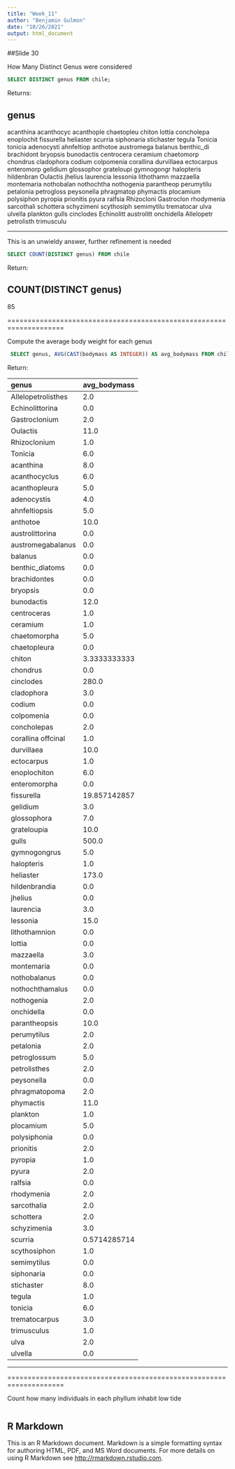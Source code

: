 ```yaml
---
title: "Week_11"
author: "Benjamin Gulmon"
date: "10/26/2021"
output: html_document
---
```


##Slide 30

How Many Distinct Genus were considered
```sql

SELECT DISTINCT genus FROM chile;

```
Returns:

genus
----------
acanthina
acanthocyc
acanthople
chaetopleu
chiton
lottia
concholepa
enoplochit
fissurella
heliaster
scurria
siphonaria
stichaster
tegula
Tonicia
tonicia
adenocysti
ahnfeltiop
anthotoe
austromega
balanus
benthic_di
brachidont
bryopsis
bunodactis
centrocera
ceramium
chaetomorp
chondrus
cladophora
codium
colpomenia
corallina
durvillaea
ectocarpus
enteromorp
gelidium
glossophor
grateloupi
gymnogongr
halopteris
hildenbran
Oulactis
jhelius
laurencia
lessonia
lithothamn
mazzaella
montemaria
nothobalan
nothochtha
nothogenia
parantheop
perumytilu
petalonia
petrogloss
peysonella
phragmatop
phymactis
plocamium
polysiphon
pyropia
prionitis
pyura
ralfsia
Rhizocloni
Gastroclon
rhodymenia
sarcothali
schottera
schyzimeni
scythosiph
semimytilu
trematocar
ulva
ulvella
plankton
gulls
cinclodes
Echinolitt
austrolitt
onchidella
Allelopetr
petrolisth
trimusculu

------

This is an unwieldy answer, further refinement is needed

```sql

SELECT COUNT(DISTINCT genus) FROM chile
```

Return:

COUNT(DISTINCT genus)
---------------------
85

====================================================================

Compute the average body weight for each genus

```sql

 SELECT genus, AVG(CAST(bodymass AS INTEGER)) AS avg_bodymass FROM chile GROUP BY genus

```

Return:

genus               avg_bodymass
------------------  ------------
Allelopetrolisthes  2.0
Echinolittorina     0.0
Gastroclonium       2.0
Oulactis            11.0
Rhizoclonium        1.0
Tonicia             6.0
acanthina           8.0
acanthocyclus       6.0
acanthopleura       5.0
adenocystis         4.0
ahnfeltiopsis       5.0
anthotoe            10.0
austrolittorina     0.0
austromegabalanus   0.0
balanus             0.0
benthic_diatoms     0.0
brachidontes        0.0
bryopsis            0.0
bunodactis          12.0
centroceras         1.0
ceramium            1.0
chaetomorpha        5.0
chaetopleura        0.0
chiton              3.3333333333
chondrus            0.0
cinclodes           280.0
cladophora          3.0
codium              0.0
colpomenia          0.0
concholepas         2.0
corallina offcinal  1.0
durvillaea          10.0
ectocarpus          1.0
enoplochiton        6.0
enteromorpha        0.0
fissurella          19.857142857
gelidium            3.0
glossophora         7.0
grateloupia         10.0
gulls               500.0
gymnogongrus        5.0
halopteris          1.0
heliaster           173.0
hildenbrandia       0.0
jhelius             0.0
laurencia           3.0
lessonia            15.0
lithothamnion       0.0
lottia              0.0
mazzaella           3.0
montemaria          0.0
nothobalanus        0.0
nothochthamalus     0.0
nothogenia          2.0
onchidella          0.0
parantheopsis       10.0
perumytilus         2.0
petalonia           2.0
petroglossum        5.0
petrolisthes        2.0
peysonella          0.0
phragmatopoma       2.0
phymactis           11.0
plankton            1.0
plocamium           5.0
polysiphonia        0.0
prionitis           2.0
pyropia             1.0
pyura               2.0
ralfsia             0.0
rhodymenia          2.0
sarcothalia         2.0
schottera           2.0
schyzimenia         3.0
scurria             0.5714285714
scythosiphon        1.0
semimytilus         0.0
siphonaria          0.0
stichaster          8.0
tegula              1.0
tonicia             6.0
trematocarpus       3.0
trimusculus         1.0
ulva                2.0
ulvella             0.0

------------------ ----------

====================================================================

Count how many individuals in each phyllum inhabit low tide

```sql

```


## R Markdown

This is an R Markdown document. Markdown is a simple formatting syntax for authoring HTML, PDF, and MS Word documents. For more details on using R Markdown see <http://rmarkdown.rstudio.com>.
